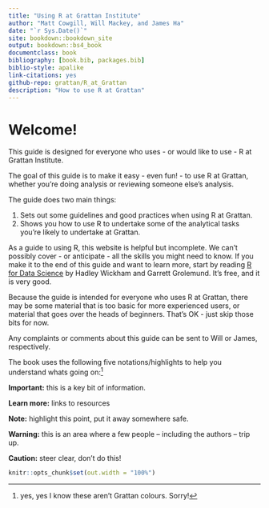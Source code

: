 ```yaml
--- 
title: "Using R at Grattan Institute"
author: "Matt Cowgill, Will Mackey, and James Ha"
date: "`r Sys.Date()`"
site: bookdown::bookdown_site
output: bookdown::bs4_book
documentclass: book
bibliography: [book.bib, packages.bib]
biblio-style: apalike
link-citations: yes
github-repo: grattan/R_at_Grattan
description: "How to use R at Grattan"
---
```


# Welcome! {-}

This guide is designed for everyone who uses - or would like to use - R at Grattan Institute. 

The goal of this guide is to make it easy - even fun! - to use R at Grattan, whether you're doing analysis or reviewing someone else's analysis.

The guide does two main things:

1. Sets out some guidelines and good practices when using R at Grattan.
2. Shows you how to use R to undertake some of the analytical tasks you're likely to undertake at Grattan.

As a guide to using R, this website is helpful but incomplete. We can't possibly cover - or anticipate - all the skills you might need to know. If you make it to the end of this guide and want to learn more, start by reading [R for Data Science](https://r4ds.had.co.nz) by Hadley Wickham and Garrett Grolemund. It's free, and it is very good.

Because the guide is intended for everyone who uses R at Grattan, there may be some material that is too basic for more experienced users, or material that goes over the heads of beginners. That's OK - just skip those bits for now.

Any complaints or comments about this guide can be sent to Will or James, respectively. 


The book uses the following five notations/highlights to help you understand whats going on:^[yes, yes I know these aren't Grattan colours. Sorry!]

::: {.rmdimportant}
**Important:** this is a key bit of information.
:::

::: {.rmdtip}
**Learn more:** links to resources
:::

::: {.rmdnote}
**Note:** highlight this point, put it away somewhere safe.
:::

::: {.rmdwarning}
**Warning:** this is an area where a few people -- including the authors -- trip up.
:::

::: {.rmdcaution}
**Caution:** steer clear, don't do this!
:::




```r
knitr::opts_chunk$set(out.width = "100%")
```